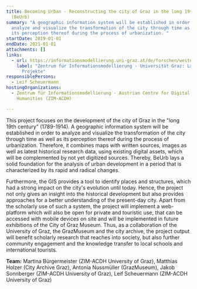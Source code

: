 ```yaml
---
title: Becoming Urban - Reconstructing the city of Graz in the long 19th century
  (BeUrb)
summary: "A geographic information system will be established in order to
  analyze and visualize the transformation of the city through time as well as
  its perception thereof during the process of urbanization. "
startDate: 2019-01-01
endDate: 2021-01-01
attachments: []
links:
  - url: https://informationsmodellierung.uni-graz.at/de/forschen/weitere-laufende-projekte/
    label: "Zentrum für Informationsmodellierung - Universität Graz: Laufende
      Projekte"
responsiblePersons:
  - Leif Scheuermann
hostingOrganizations:
  - Zentrum für Informationsmodellierung - Austrian Centre for Digital
    Humanities (ZIM-ACDH)

---
```

This project focuses on the development of the city of Graz in the "long 19th century" (1789-1914). A geographic information system will be established in order to analyze and visualize the transformation of the city through time as well as its perception thereof during the process of urbanization. Therefore, it combines maps with written sources, images as well as latest historical research data, using existing digital assets, which will be complemented by not yet digitized sources. Thereby, BeUrb lays a solid foundation for the analysis of urban development in a period that is characterized by its rapid and radical changes.

Furthermore, the GIS provides a tool to identify places and structures, which had a strong impact on the city's evolution until today. Hence, the project not only gives an insight into the historical development but also provides approaches for a better understanding of the present-day city. Apart from the scholarly use of such a system, the project will implement a web-platform which will also be open for private and touristic use, that can be accessed with mobile devices on site and will be implemented in future exhibitions of the City of Graz Museum. Thus, as a collaboration of the University of Graz, the GrazMuseum and the city archive, the project output will benefit scholarly research that reaches into society, but also further community engagement and the knowledge transfer to local schools and international tourists.

**Team:** Martina Bürgermeister (ZIM-ACDH University of Graz), Matthias Holzer (City Archive Graz), Antonia Nussmüller (GrazMuseum), Jakob Sonnberger (ZIM-ACDH University of Graz), Leif Scheuermann (ZIM-ACDH University of Graz)
